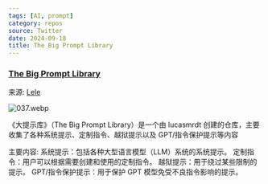 ```yaml
---
tags: [AI, prompt]
category: repos
source: Twitter
date: 2024-09-18
title: The Big Prompt Library
---
```


### [The Big Prompt Library](https://github.com/lucasmrdt/TheBigPromptLibrary)

来源: [Lele](https://x.com/xu_lele/status/1835968266243584245)

![037.webp](https://img.mengpeng.tech/i/2024/11/24/6742f9cca8e5b.webp)

《大提示库》（The Big Prompt Library）是一个由 lucasmrdt 创建的仓库，主要收集了各种系统提示、定制指令、越狱提示以及 GPT/指令保护提示等内容

主要内容:
系统提示：包括各种大型语言模型（LLM）系统的系统提示。
定制指令：用户可以根据需要创建和使用的定制指令。
越狱提示：用于绕过某些限制的提示。
GPT/指令保护提示：用于保护 GPT 模型免受不良指令影响的提示。
